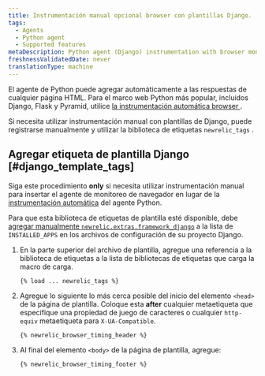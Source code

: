 ```yaml
---
title: Instrumentación manual opcional browser con plantillas Django.
tags:
  - Agents
  - Python agent
  - Supported features
metaDescription: Python agent (Django) instrumentation with browser monitoring.
freshnessValidatedDate: never
translationType: machine
---
```


El agente de Python puede agregar automáticamente <InlinePopover type="browser"/>a las respuestas de cualquier página HTML. Para el marco web Python más popular, incluidos Django, Flask y Pyramid, utilice [la instrumentación automática browser ](/docs/agents/python-agent/supported-features/page-load-timing-python).

Si necesita utilizar instrumentación manual con plantillas de Django, puede registrarse manualmente y utilizar la biblioteca de etiquetas `newrelic_tags` .

## Agregar etiqueta de plantilla Django [#django_template_tags]

Siga este procedimiento <DNT>**only**</DNT> si necesita utilizar instrumentación manual para insertar el agente de monitoreo de navegador en lugar de la [instrumentación automática](/docs/agents/python-agent/supported-features/page-load-timing-python) del agente Python.

Para que esta biblioteca de etiquetas de plantilla esté disponible, debe [agregar manualmente `newrelic.extras.framework_django`](/docs/release-notes/agent-release-notes/python-release-notes/python-agent-110192) a la lista de `INSTALLED_APPS` en los archivos de configuración de su proyecto Django.

1. En la parte superior del archivo de plantilla, agregue una referencia a la biblioteca de etiquetas a la lista de bibliotecas de etiquetas que carga la macro de carga.

   ```
   {% load ... newrelic_tags %}
   ```

2. Agregue lo siguiente lo más cerca posible del inicio del elemento `<head>` de la página de plantilla. Coloque esta <DNT>**after**</DNT> cualquier metaetiqueta que especifique una propiedad de juego de caracteres o cualquier `http-equiv` metaetiqueta para `X-UA-Compatible`.

   ```
   {% newrelic_browser_timing_header %}
   ```

3. Al final del elemento `<body>` de la página de plantilla, agregue:

   ```
   {% newrelic_browser_timing_footer %}
   ```
